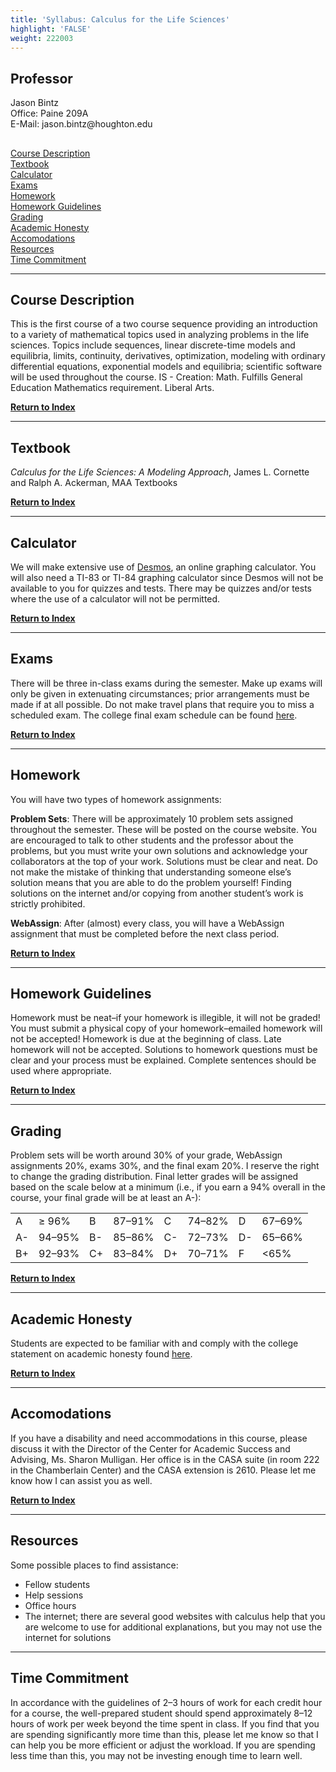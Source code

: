 ```yaml
---
title: 'Syllabus: Calculus for the Life Sciences'
highlight: 'FALSE'
weight: 222003
---
```


## Professor

Jason Bintz  
Office: Paine 209A  
E-Mail: jason.bintz@houghton.edu  
<!--- <https://drewtyre.rbind.io> --->  
                                                      
## {#top}

[Course Description](#description)  
[Textbook](#text)  
[Calculator](#calc)  
[Exams](#exams)  
[Homework](#homework)  
[Homework Guidelines](#guidelines)  
[Grading](#grading)  
[Academic Honesty](#honesty)  
[Accomodations](#accomodations)  
[Resources](#resources)  
[Time Commitment](#time)    

-------------------------------------------------------------------

## Course Description {#description}

This is the first course of a two course sequence providing an introduction to a variety of mathematical topics used in analyzing problems in the life sciences. Topics include sequences, linear discrete-time models and equilibria, limits, continuity, derivatives, optimization, modeling with ordinary differential equations, exponential models and equilibria; scientific software will be used throughout the course. IS - Creation: Math. Fulfills General Education Mathematics requirement. Liberal Arts.

[**Return to Index**](#top)

-------------------------------------------------------------------

## Textbook {#text}

*Calculus for the Life Sciences: A Modeling Approach*, James L. Cornette and Ralph A. Ackerman, MAA Textbooks

[**Return to Index**](#top)

-------------------------------------------------------------------

## Calculator {#calc}

We will make extensive use of [Desmos](https://www.desmos.com), an online graphing calculator. You will also need a TI-83 or TI-84 graphing calculator since Desmos will not be available to you for quizzes and tests. There may be quizzes and/or tests where the use of a calculator will not be permitted.

[**Return to Index**](#top)

------------------------------------------------------------------------

## Exams {#exams}

There will be three in-class exams during the semester. Make up exams will only be given in extenuating circumstances; prior arrangements must be made if at all possible. Do not make travel plans that require you to miss a scheduled exam. The college final exam schedule can be found [here](http://www.houghton.edu/registrar/final-exam-schedules/).

[**Return to Index**](#top)

------------------------------------------------------------------------

## Homework {#homework}

You will have two types of homework assignments:  

**Problem Sets**: There will be approximately 10 problem sets assigned throughout the semester. These will be posted on the course website. You are encouraged to talk to other students and the professor about the problems, but you must write your own solutions and acknowledge your collaborators at the top of your work. Solutions must be clear and neat. Do not make the mistake of thinking that understanding someone else’s solution means that you are able to do the problem yourself! Finding solutions on the internet and/or copying from another student’s work is strictly prohibited.

**WebAssign**: After (almost) every class, you will have a WebAssign assignment that must be completed before the next class period.

[**Return to Index**](#top)

------------------------------------------------------------------------

## Homework Guidelines {#guidelines}

Homework must be neat–if your homework is illegible, it will not be graded! You must submit a physical copy of your homework–emailed homework will not be accepted! Homework is due at the beginning of class. Late homework will not be accepted. Solutions to homework questions must be clear and your process must be explained. Complete sentences should be used where appropriate.

[**Return to Index**](#top)

------------------------------------------------------------------------

## Grading {#grading}

Problem sets will be worth around 30% of your grade, WebAssign assignments 20%, exams 30%, and the final exam 20%. I reserve the right to change the grading distribution. Final letter grades will be assigned based on the scale below at a minimum (i.e., if you earn a 94% overall in the course, your final grade will be at least an A-): 

| | | | | | | | |
|:------|:------|:------|:------|:------|:------|:------|:------|
| A | ≥ 96% | B | 87–91% | C | 74–82% | D | 67–69% | 
| A- | 94–95% | B- | 85–86% | C- | 72–73% | D- | 65–66% |
| B+ | 92–93% | C+ | 83–84% | D+ | 70–71% | F | <65%  |

[**Return to Index**](#top)

------------------------------------------------------------------------

## Academic Honesty {#honesty}

Students are expected to be familiar with and comply with the college statement on academic honesty found [here](http://www.houghton.edu/2014-2015-catalog/academic-information/policies/).

[**Return to Index**](#top)

------------------------------------------------------------------------

## Accomodations {#accomodations}

If you have a disability and need accommodations in this course, please discuss it with the Director of the Center for Academic Success and Advising, Ms. Sharon Mulligan. Her office is in the CASA suite (in room 222 in the Chamberlain Center) and the CASA extension is 2610. Please let me know how I can assist you as well.

[**Return to Index**](#top)

------------------------------------------------------------------------

## Resources {#resources}

Some possible places to find assistance:

- Fellow students
- Help sessions
- Office hours
- The internet; there are several good websites with calculus help that you are welcome to use for additional explanations, but you may not use the internet for solutions

------------------------------------------------------------------------

## Time Commitment {#time}

In accordance with the guidelines of 2–3 hours of work for each credit hour for a course, the well-prepared student should spend approximately 8–12 hours of work per week beyond the time spent in class. If you find that you are spending significantly more time than this, please let me know so that I can help you be more efficient or adjust the workload. If you are spending less time than this, you may not be investing enough time to learn well.

